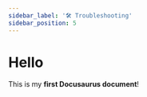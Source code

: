 ---
sidebar_label: '🛠️ Troubleshooting'
sidebar_position: 5
---

# Hello

This is my **first Docusaurus document**!